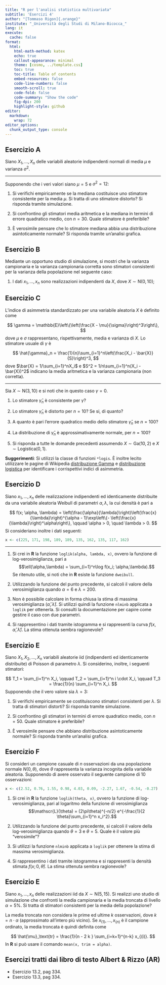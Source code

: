 ```yaml
---
title: "R per l'analisi statistica multivariata"
subtitle: 'Esercizi 4'
author: "[Tommaso Rigon]{.orange}"
institute: "_Università degli Studi di Milano-Bicocca_"
lang: it
execute:
  cache: false
format:
  html:
    html-math-method: katex
    echo: true
    callout-appearance: minimal
    theme: [cosmo, ../template.css]
    toc: true
    toc-title: Table of contents
    embed-resources: false
    code-line-numbers: false
    smooth-scroll: true
    code-fold: false
    code-summary: "Show the code"
    fig-dpi: 200
    highlight-style: github
editor: 
  markdown: 
    wrap: 72
editor_options: 
  chunk_output_type: console
---
```


<script async src="https://www.googletagmanager.com/gtag/js?id=G-H0CBBT90DC"></script>
<script>
  window.dataLayer = window.dataLayer || [];
  function gtag(){dataLayer.push(arguments);}
  gtag('js', new Date());

  gtag('config', 'G-H0CBBT90DC');
</script>

## Esercizio A

Siano $X_1,\dots,X_n$ delle variabili aleatorie indipendenti normali di
media $\mu$ e varianza $\sigma^2$.

------------------------------------------------------------------------

Supponendo che i veri valori siano $\mu = 5$ e $\sigma^2 = 12$:

1.  Si verifichi empiricamente se la mediana costituisce uno stimatore
    consistente per la media $\mu$. Si tratta di uno stimatore distorto?
    Si risponda tramite simulazione.

2.  Si confrontino gli stimatori media aritmetica e la mediana in
    termini di errore quadratico medio, con $n = 30$. Quale stimatore è
    preferibile?

3.  È verosimile pensare che lo stimatore mediana abbia una
    distribuzione asintoticamente normale? Si risponda tramite
    un'analisi grafica.

## Esercizio B

Mediante un opportuno studio di simulazione, si mostri che la varianza
campionaria e la varianza campionaria corretta sono stimatori
consistenti per la varianza della popolazione nel seguente caso:

1.  I dati $x_1,\dots,x_n$ sono realizzazioni indipendenti da $X$, dove
    $X \sim \text{N}(0, 10)$;

## Esercizio C

L'indice di asimmetria standardizzato per una variabile aleatoria $X$ è
definito come

$$
\gamma = \mathbb{E}\left\{\left(\frac{X - \mu}{\sigma}\right)^3\right\},
$$ dove $\mu$ e $\sigma$ rappresentano, rispettivamente, media e
varianza di $X$. Lo stimatore usuale di $\gamma$ è

$$
\hat{\gamma}_n = \frac{1}{n}\sum_{i=1}^n\left(\frac{X_i - \bar{X}}{S}\right)^3,
$$ dove $\bar{X} = 1/\sum_{i=1}^nX_i$ e
$S^2 = 1/n\sum_{i=1}^n(X_i - \bar{X})^2$ indicano la media aritmetica e
la varianza campionaria (non corretta).

------------------------------------------------------------------------

Sia $X \sim \text{N}(3, 10)$ e si noti che in questo caso $\gamma = 0$.

1.  Lo stimatore $\hat{\gamma}_n$ è consistente per $\gamma$?

2.  Lo stimatore $\hat{\gamma}_n$ è distorto per $n = 10$? Se si, di
    quanto?

3.  A quanto è pari l'errore quadratico medio dello stimatore
    $\hat{\gamma}_n$ se $n = 100$?

4.  La distribuzione di $\hat{\gamma}_n$ è approssimativamente normale,
    per $n = 100$?

5.  Si risponda a tutte le domande precedenti assumendo
    $X \sim \text{Ga}(10,2)$ e $X \sim \text{Logistica}(0,1)$.

**Suggerimenti**: Si utilizzi la classe di funzioni `*logis`. È inoltre
lecito utilizzare le pagine di Wikipedia [distribuzione
Gamma](https://it.wikipedia.org/wiki/Distribuzione_Gamma) e
[distribuzione
logistica](https://it.wikipedia.org/wiki/Distribuzione_logistica) per
identificare i corrispettivi indici di asimmetria.

## Esercizio D

Siano $x_1,\dots,x_n$ delle realizzazione indipendenti ed identicamente
distribuite da una variabile aleatoria Weibull di parametri
$\alpha, \lambda$, la cui densità è pari a

$$
f(x; \alpha, \lambda) = \left(\frac{\alpha}{\lambda}\right)\left(\frac{x}{\lambda}\right)^{\alpha - 1}\exp\left\{- \left(\frac{x}{\lambda}\right)^\alpha\right\}, \qquad \alpha > 0, \quad \lambda > 0. 
$$ Si consideriano inoltre i dati seguenti:

```r
x <- c(225, 171, 198, 189, 189, 135, 162, 135, 117, 162)
```

------------------------------------------------------------------------

1.  Si crei in **R** la funzione `loglik(alpha, lambda, x)`, ovvero la
    funzione di log-verosimiglianza, pari a
    $$\ell(\alpha,\lambda) = \sum_{i=1}^n\log f(x_i; \alpha,\lambda).$$
    Se ritenuto utile, si noti che in **R** esiste la funzione
    `dweibull`.

2.  Utilizzando la funzione del punto precedente, si calcoli il valore
    della verosimiglianza quando $\alpha = 6$ e $\lambda = 200$.

3.  Non è possibile calcolare in forma chiusa la stima di massima
    verosimiglianza $(\hat{\alpha},\hat{\lambda})$. Si utilizzi quindi
    la funzione `nlminb` applicata a `loglik` per ottenerla. Si consulti
    la documentazione per capire come gestire il caso con due parametri.

4.  Si rappresentino i dati tramite istogramma e si rappresenti la curva
    $f(x,\hat{\alpha},\hat{\lambda})$. La stima ottenuta sembra
    ragionevole?

## Esercizio E

Siano $X_1,X_2, \ldots,X_n$ variabili aleatorie iid (indipendenti ed
identicamente distribuite) di Poisson di parametro $\lambda$. Si
considerino, inoltre, i seguenti stimatori:

$$ 
T_1 = \sum_{i=1}^n X_i, \qquad T_2 = \sum_{i=1}^n i \cdot X_i, \qquad T_3 = \frac{1}{n} \sum_{i=1}^n X_i.
$$ Supponendo che il vero valore sia $\lambda = 3$:

1.  Si verifichi empiricamente se costituiscono stimatori consistenti
    per $\lambda$. Si tratta di stimatori distorti? Si risponda tramite
    simulazione.

2.  Si confrontino gli stimatori in termini di errore quadratico medio,
    con $n = 50$. Quale stimatore è preferibile?

3.  È verosimile pensare che abbiano distribuzione asintoticamente
    normale? Si risponda tramite un'analisi grafica.

## Esercizio F

Si consideri un campione casuale di $n$ osservazioni da una popolazione
normale $N(0, \theta)$, dove $\theta$ rappresenta la varianza incognita
della variabile aleatoria. Supponendo di avere osservato il seguente
campione di $10$ osservazioni:

```r
x <- c(2.52, 0.76, 1.55, 0.98, 4.03, 0.09, -2.27, 1.67, -0.54, -0.27)
```

1.  Si crei in **R** la funzione `loglik(theta, x)`, ovvero la funzione
    di log-verosimiglianza, pari al logaritmo della funzione di
    verosimiglianza
    $$\mathscr{L}(\theta) = (2\pi\theta)^{-n/2} e^{-\frac{1}{2 \theta}\sum_{i=1}^n x_i^2}.$$

2.  Utilizzando la funzione del punto precedente, si calcoli il valore
    della log-verosimiglianza quando $\theta=3$ e $\theta=5$. Quale è il
    valore più "verosimile"?

3.  Si utilizzi la funzione `nlminb` applicata a `loglik` per ottenere
    la stima di massima verosimiglianza.

4.  Si rappresentino i dati tramite istogramma e si rappresenti la
    densità stimata $f(x ; 0, \hat{\theta})$. La stima ottenuta sembra
    ragionevole?

## Esercizio E

Siano $x_1, \ldots, x_n$ delle realizzazioni iid da
$X \sim \text{N}(5, 15)$. Si realizzi uno studio di simulazione che
confronti la media campionaria e la media troncata di livello
$\alpha = 5\%$. Si tratta di stimatori consistenti per la media della
popolazione?

La media troncata non considera le prime ed ultime $k$ osservazioni,
dove $k = n \cdot\alpha$ (approssimato all'intero più vicino). Se
$x_{(1)},\dots,x_{(n)}$ è il campione ordinato, la media troncata è
quindi definita come

$$
\hat{\mu}_\text{tr} = \frac{1}{n - 2 k } \sum_{i=k+1}^{n-k} x_{(i)}.
$$ In **R** si può usare il comando `mean(x, trim = alpha)`.

## Esercizi tratti dai libro di testo Albert & Rizzo (**AR**)

-   Esercizio 13.2, pag 334.
-   Esercizio 13.3, pag 334.
